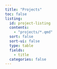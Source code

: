 ```yaml
---
title: "Projects"
toc: false
listing:
  id: project-listing
  contents: 
    - "projects/*.qmd"
  sort: false
  sort-ui: false
  type: table
  fields: 
    - title
  categories: false
---
```




